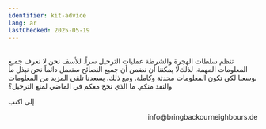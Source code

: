 ```yaml
---
identifier: kit-advice
lang: ar
lastChecked: 2025-05-19
---
```

<br/> ﺗﻨﻈﻢ ﺳﻠﻄﺎﺕ ﺍﻟﻬﺠﺮﺓ ﻭﺍﻟﺸﺮﻃﺔ ﻋﻤﻠﻴﺎﺕ ﺍﻟﺘﺮﺣﻴﻞ ﺳﺮﺍً. ﻟﻸﺳﻒ ﻧﺤﻦ ﻻ ﻧﻌﺮﻑ ﺟﻤﻴﻊ ﺍﻟﻤﻌﻠﻮﻣﺎﺕ ﺍﻟﻤﻬﻤﺔ. ﻟﺬﻟﻚﻻ ﻳﻤﻜﻨﻨﺎ ﺃﻥ ﻧﻀﻤﻦ ﺃﻥ ﺟﻤﻴﻊ ﺍﻟﻨﺼﺎﺋﺢ ﺳﺘﻌﻤﻞ ﺩﺍﺋﻤﺎً
نحن نبذل ما بوسعنا لكي تكون ﺍﻟﻤﻌﻠﻮﻣﺎﺕ ﻣﺤﺪﺛﺔ ﻭﻛﺎﻣﻠﺔ. ﻭﻣﻊ ﺫﻟﻚ، ﻳﺴﻌﺪﻧﺎ ﺗﻠﻘﻲ ﺍﻟﻤﺰﻳﺪ ﻣﻦ ﺍﻟﻤﻌﻠﻮﻣﺎﺕ ﻭﺍﻟﻨﻘﺪ ﻣﻨﻜﻢ. ﻣﺎ ﺍﻟﺬﻱ ﻧﺠﺢ معكم ﻓﻲ ﺍﻟﻤﺎﺿﻲ ﻟﻤﻨﻊ ﺍﻟﺘﺮﺣﻴﻞ؟

ﺇﻟﻰ ﺍﻛﺘﺐ
<p align="right">info@bringbackourneighbours.de</p> 

<Block identifier="get-legal-advice" />
